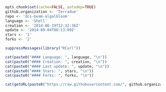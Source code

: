 ```r
opts_chunk$set(cache=FALSE, autodep=TRUE)
github.organization <- 'Terradue'
repo <- 'dcs-beam-algalbloom'
language <- 'Shell'
creation <- '2014-06-19T12:32:36Z'
update <- '2014-09-04T06:13:09Z'
stars <- '1'
forks <- '2'
```
```r

suppressMessages(library("RCurl"))

cat(paste0("#### Language: ", language, "\n"))
cat(paste0("#### Creation: ", creation, "\n"))
cat(paste0("#### Last update: ", update, "\n"))
cat(paste0("#### Stars: ", stars, "\n"))
cat(paste0("#### Forks: ", forks, "\n"))

cat(getURL(paste0("https://raw.githubusercontent.com/", github.organization, "/", repo, "/master/README.md")))
```

